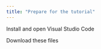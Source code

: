 ```yaml
---
title: "Prepare for the tutorial"
---
```


Install and open Visual Studio Code

Download these files